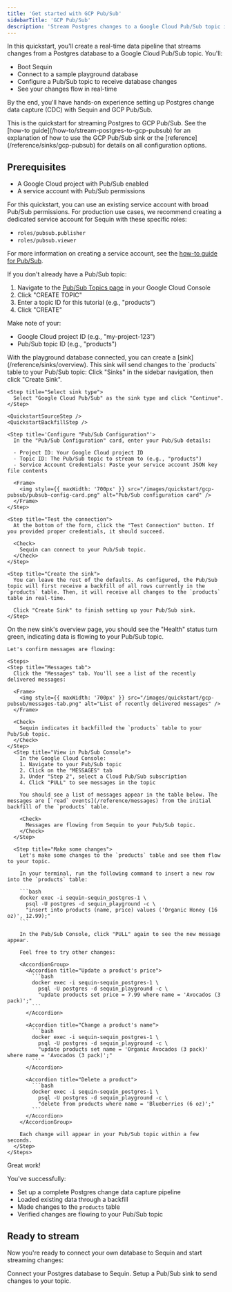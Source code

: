 ```yaml
---
title: 'Get started with GCP Pub/Sub'
sidebarTitle: 'GCP Pub/Sub'
description: 'Stream Postgres changes to a Google Cloud Pub/Sub topic in minutes. Build real-time data pipelines with Google Cloud Pub/Sub and Postgres change data capture (CDC).'
---
```



In this quickstart, you'll create a real-time data pipeline that streams changes from a Postgres database to a Google Cloud Pub/Sub topic. You'll:

- Boot Sequin
- Connect to a sample playground database
- Configure a Pub/Sub topic to receive database changes
- See your changes flow in real-time

By the end, you'll have hands-on experience setting up Postgres change data capture (CDC) with Sequin and GCP Pub/Sub.

<Tip>
  This is the quickstart for streaming Postgres to GCP Pub/Sub. See the [how-to guide](/how-to/stream-postgres-to-gcp-pubsub) for an explanation of how to use the GCP Pub/Sub sink or the [reference](/reference/sinks/gcp-pubsub) for details on all configuration options.
</Tip>

## Prerequisites

- A Google Cloud project with Pub/Sub enabled
- A service account with Pub/Sub permissions

For this quickstart, you can use an existing service account with broad Pub/Sub permissions. For production use cases, we recommend creating a dedicated service account for Sequin with these specific roles:

- `roles/pubsub.publisher`
- `roles/pubsub.viewer`

For more information on creating a service account, see the [how-to guide for Pub/Sub](/how-to/stream-postgres-to-gcp-pubsub#create-a-service-account).

<Steps titleSize="h2">
 <Step title="Create a Pub/Sub Topic" icon="google">
  If you don't already have a Pub/Sub topic:

  1. Navigate to the [Pub/Sub Topics page](https://console.cloud.google.com/cloudpubsub/topic/list) in your Google Cloud Console
  2. Click "CREATE TOPIC"
  3. Enter a topic ID for this tutorial (e.g., "products")
  4. Click "CREATE"

  Make note of your:
  - Google Cloud project ID (e.g., "my-project-123")
  - Pub/Sub topic ID (e.g., "products")
 </Step>

 <QuickstartInitialSteps />
 <Step title="Create a Pub/Sub Sink" icon="google">
  With the playground database connected, you can create a [sink](/reference/sinks/overview). This sink will send changes to the `products` table to your Pub/Sub topic:

  <Steps>
    <Step title="Navigate to Sinks">
      Click "Sinks" in the sidebar navigation, then click "Create Sink".
    </Step>

    <Step title="Select sink type">
      Select "Google Cloud Pub/Sub" as the sink type and click "Continue".
    </Step>

    <QuickstartSourceStep />
    <QuickstartBackfillStep />

    <Step title='Configure "Pub/Sub Configuration"'>
      In the "Pub/Sub Configuration" card, enter your Pub/Sub details:

      - Project ID: Your Google Cloud project ID
      - Topic ID: The Pub/Sub topic to stream to (e.g., "products")
      - Service Account Credentials: Paste your service account JSON key file contents

      <Frame>
        <img style={{ maxWidth: '700px' }} src="/images/quickstart/gcp-pubsub/pubsub-config-card.png" alt="Pub/Sub configuration card" />
      </Frame>
    </Step>

    <Step title="Test the connection">
      At the bottom of the form, click the "Test Connection" button. If you provided proper credentials, it should succeed.

      <Check>
        Sequin can connect to your Pub/Sub topic.
      </Check>
    </Step>

    <Step title="Create the sink">
      You can leave the rest of the defaults. As configured, the Pub/Sub topic will first receive a backfill of all rows currently in the `products` table. Then, it will receive all changes to the `products` table in real-time.

      Click "Create Sink" to finish setting up your Pub/Sub sink.
    </Step>
  </Steps>
 </Step>

  <Step title="See changes flow to your Pub/Sub topic" icon="waveform-lines">
    On the new sink's overview page, you should see the "Health" status turn green, indicating data is flowing to your Pub/Sub topic.

    Let's confirm messages are flowing:

    <Steps>
    <Step title="Messages tab">
      Click the "Messages" tab. You'll see a list of the recently delivered messages:

      <Frame>
        <img style={{ maxWidth: '700px' }} src="/images/quickstart/gcp-pubsub/messages-tab.png" alt="List of recently delivered messages" />
      </Frame>

      <Check>
        Sequin indicates it backfilled the `products` table to your Pub/Sub topic.
      </Check>
    </Step>
      <Step title="View in Pub/Sub Console">
        In the Google Cloud Console:
        1. Navigate to your Pub/Sub topic
        2. Click on the "MESSAGES" tab
        3. Under "Step 2", select a Cloud Pub/Sub subscription
        4. Click "PULL" to see messages in the topic

        You should see a list of messages appear in the table below. The messages are [`read` events](/reference/messages) from the initial backfill of the `products` table.

        <Check>
          Messages are flowing from Sequin to your Pub/Sub topic.
        </Check>
      </Step>

      <Step title="Make some changes">
        Let's make some changes to the `products` table and see them flow to your topic.

        In your terminal, run the following command to insert a new row into the `products` table:

        ```bash
        docker exec -i sequin-sequin_postgres-1 \
          psql -U postgres -d sequin_playground -c \
          "insert into products (name, price) values ('Organic Honey (16 oz)', 12.99);"
        ```

        In the Pub/Sub Console, click "PULL" again to see the new message appear.

        Feel free to try other changes:

        <AccordionGroup>
          <Accordion title="Update a product's price">
            ```bash
            docker exec -i sequin-sequin_postgres-1 \
              psql -U postgres -d sequin_playground -c \
              "update products set price = 7.99 where name = 'Avocados (3 pack)';"
            ```
          </Accordion>

          <Accordion title="Change a product's name">
            ```bash
            docker exec -i sequin-sequin_postgres-1 \
              psql -U postgres -d sequin_playground -c \
              "update products set name = 'Organic Avocados (3 pack)' where name = 'Avocados (3 pack)';"
            ```
          </Accordion>

          <Accordion title="Delete a product">
            ```bash
            docker exec -i sequin-sequin_postgres-1 \
              psql -U postgres -d sequin_playground -c \
              "delete from products where name = 'Blueberries (6 oz)';"
            ```
          </Accordion>
        </AccordionGroup>

        Each change will appear in your Pub/Sub topic within a few seconds.
      </Step>
    </Steps>
  </Step>
</Steps>

<Check>
  Great work!
</Check>

You've successfully:

- Set up a complete Postgres change data capture pipeline
- Loaded existing data through a backfill
- Made changes to the `products` table
- Verified changes are flowing to your Pub/Sub topic

## Ready to stream

Now you're ready to connect your own database to Sequin and start streaming changes:

<CardGroup cols={2}>
  <Card title="Guide: Connect Postgres" icon="elephant" href="/connect-postgres">
    Connect your Postgres database to Sequin.
  </Card>
  <Card title="Guide: Setting up a Pub/Sub sink" icon="google" href="/how-to/stream-postgres-to-gcp-pubsub">
    Setup a Pub/Sub sink to send changes to your topic.
  </Card>
</CardGroup>